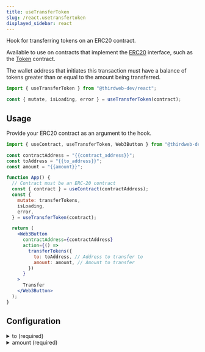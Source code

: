 ```yaml
---
title: useTransferToken
slug: /react.usetransfertoken
displayed_sidebar: react
---
```


Hook for transferring tokens on an ERC20 contract.

Available to use on contracts that implement the
[ERC20](https://portal.thirdweb.com/contractkit/interfaces/erc20)
interface, such as the [Token](https://thirdweb.com/thirdweb.eth/TokenERC20) contract.

The wallet address that initiates this transaction must have a balance of tokens
greater than or equal to the amount being transferred.

```jsx
import { useTransferToken } from "@thirdweb-dev/react";

const { mutate, isLoading, error } = useTransferToken(contract);
```

## Usage

Provide your ERC20 contract as an argument to the hook.

```jsx
import { useContract, useTransferToken, Web3Button } from "@thirdweb-dev/react";

const contractAddress = "{{contract_address}}";
const toAddress = "{{to_address}}";
const amount = "{{amount}}";

function App() {
  // Contract must be an ERC-20 contract
  const { contract } = useContract(contractAddress);
  const {
    mutate: transferTokens,
    isLoading,
    error,
  } = useTransferToken(contract);

  return (
    <Web3Button
      contractAddress={contractAddress}
      action={() =>
        transferTokens({
          to: toAddress, // Address to transfer to
          amount: amount, // Amount to transfer
        })
      }
    >
      Transfer
    </Web3Button>
  );
}
```

## Configuration

<details>
  <summary>to (required)</summary>
  <div>

### to (required)

The wallet address to transfer tokens to.

```jsx
import { useContract, useTransferToken, Web3Button } from "@thirdweb-dev/react";

const contractAddress = "{{contract_address}}";
// highlight-next-line
const toAddress = "{{to_address}}";
const amount = "{{amount}}";

function App() {
  // Contract must be an ERC-20 contract
  const { contract } = useContract(contractAddress);
  const {
    mutate: transferTokens,
    isLoading,
    error,
  } = useTransferToken(contract);

  return (
    <Web3Button
      contractAddress={contractAddress}
      action={() =>
        transferTokens({
          // highlight-next-line
          to: toAddress, // Address to transfer to
          amount: amount, // Amount to transfer
        })
      }
    >
      Transfer
    </Web3Button>
  );
}
```

</div>
</details>

<details>
  <summary>amount (required)</summary>
  <div>

### amount (required)

The quantity of tokens to transfer. Can be a `string` or `number`.

```jsx
import { useContract, useTransferToken, Web3Button } from "@thirdweb-dev/react";

const contractAddress = "{{contract_address}}";
const toAddress = "{{to_address}}";
// highlight-next-line
const amount = "{{amount}}";

function App() {
  // Contract must be an ERC-20 contract
  const { contract } = useContract(contractAddress);
  const {
    mutate: transferTokens,
    isLoading,
    error,
  } = useTransferToken(contract);

  return (
    <Web3Button
      contractAddress={contractAddress}
      action={() =>
        transferTokens({
          to: toAddress, // Address to transfer to
          // highlight-next-line
          amount: amount, // Amount to transfer
        })
      }
    >
      Transfer
    </Web3Button>
  );
}
```

</div>
</details>
